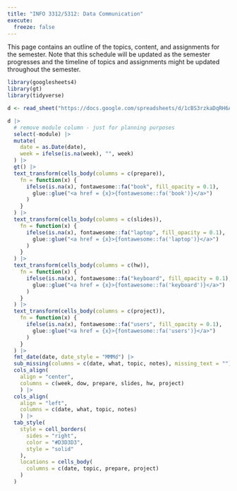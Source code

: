```yaml
---
title: "INFO 3312/5312: Data Communication"
execute:
  freeze: false
---
```


This page contains an outline of the topics, content, and assignments for the semester.
Note that this schedule will be updated as the semester progresses and the timeline of topics and assignments might be updated throughout the semester.

```r
library(googlesheets4)
library(gt)
library(tidyverse)

d <- read_sheet("https://docs.google.com/spreadsheets/d/1cBS3rzkaDqRH6AIdENrcH89UZ_C_djqeq8yF0E8A52g/edit#gid=0")
```

::: column-screen-right
```r
d |>
  # remove module column - just for planning purposes
  select(-module) |>
  mutate(
    date = as.Date(date),
    week = ifelse(is.na(week), "", week)
  ) |>
  gt() |>
  text_transform(cells_body(columns = c(prepare)),
    fn = function(x) {
      ifelse(is.na(x), fontawesome::fa("book", fill_opacity = 0.1),
        glue::glue("<a href = {x}>{fontawesome::fa('book')}</a>")
      )
    }
  ) |>
  text_transform(cells_body(columns = c(slides)),
    fn = function(x) {
      ifelse(is.na(x), fontawesome::fa("laptop", fill_opacity = 0.1),
        glue::glue("<a href = {x}>{fontawesome::fa('laptop')}</a>")
      )
    }
  ) |>
  text_transform(cells_body(columns = c(hw)),
    fn = function(x) {
      ifelse(is.na(x), fontawesome::fa("keyboard", fill_opacity = 0.1),
        glue::glue("<a href = {x}>{fontawesome::fa('keyboard')}</a>")
      )
    }
  ) |>
  text_transform(cells_body(columns = c(project)),
    fn = function(x) {
      ifelse(is.na(x), fontawesome::fa("users", fill_opacity = 0.1),
        glue::glue("<a href = {x}>{fontawesome::fa('users')}</a>")
      )
    }
  ) |>
  fmt_date(date, date_style = "MMMd") |>
  sub_missing(columns = c(date, what, topic, notes), missing_text = "") |>
  cols_align(
    align = "center", 
    columns = c(week, dow, prepare, slides, hw, project)
    ) |>
  cols_align(
    align = "left", 
    columns = c(date, what, topic, notes)
    ) |>
  tab_style(
    style = cell_borders(
      sides = "right",
      color = "#D3D3D3",
      style = "solid"
    ),
    locations = cells_body(
      columns = c(date, topic, prepare, project)
    )
  )
```
:::
